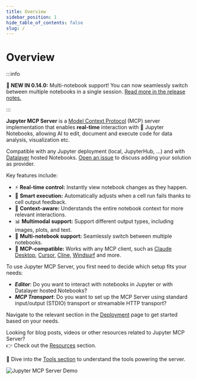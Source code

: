 ```yaml
---
title: Overview
sidebar_position: 1
hide_table_of_contents: false
slug: /
---
```


# Overview

:::info

**🚨 NEW IN 0.14.0:** Multi-notebook support! 
You can now seamlessly switch between multiple notebooks in a single session. 
[Read more in the release notes.](https://jupyter-mcp-server.datalayer.tech/releases)

:::

**Jupyter MCP Server** is a [Model Context Protocol](https://modelcontextprotocol.io) (MCP) server implementation that enables **real-time** interaction with 📓 Jupyter Notebooks, allowing AI to edit, document and execute code for data analysis, visualization etc.

Compatible with any Jupyter deployment (local, JupyterHub, ...) and with [Datalayer](https://datalayer.ai) hosted Notebooks. [Open an issue](https://github.com/datalayer/jupyter-mcp-server/issues) to discuss adding your solution as provider.

Key features include:

- ⚡ **Real-time control:** Instantly view notebook changes as they happen.
- 🔁 **Smart execution:** Automatically adjusts when a cell run fails thanks to cell output feedback.
- 🧠 **Context-aware:** Understands the entire notebook context for more relevant interactions.
- 📊 **Multimodal support:** Support different output types, including images, plots, and text.
- 📁 **Multi-notebook support:** Seamlessly switch between multiple notebooks.
- 🤝 **MCP-compatible:** Works with any MCP client, such as [Claude Desktop](/clients/claude_desktop), [Cursor](/clients/cursor), [Cline](/clients/cline), [Windsurf](/clients/windsurf) and more.

To use Jupyter MCP Server, you first need to decide which setup fits your needs:
- ***Editor***: Do you want to interact with notebooks in Jupyter or with Datalayer hosted Notebooks?
- ***MCP Transport***: Do you want to set up the MCP Server using standard input/output (STDIO) transport or streamable HTTP transport?

Navigate to the relevant section in the [Deployment](./deployment) page to get started based on your needs.

Looking for blog posts, videos or other resources related to Jupyter MCP Server?  <br />
👉 Check out the [Resources](./resources) section.

🧰 Dive into the [Tools section](./tools) to understand the tools powering the server.

![Jupyter MCP Server Demo](https://assets.datalayer.tech/jupyter-mcp/mcp-demo-multimodal.gif)
